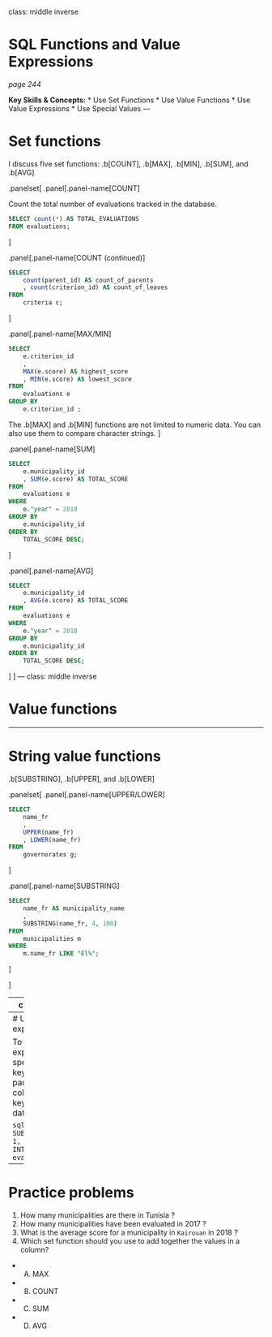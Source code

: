 class: middle inverse

# SQL Functions and Value Expressions

*page 244*

**Key Skills & Concepts:**
* Use Set Functions
* Use Value Functions
* Use Value Expressions
* Use Special Values
---

# Set functions

I discuss five set functions: .b[COUNT], .b[MAX], .b[MIN], .b[SUM], and .b[AVG]

.panelset[
.panel[.panel-name[COUNT]

Count the total number of evaluations tracked in the database.

```sql
SELECT count(*) AS TOTAL_EVALUATIONS
FROM evaluations;
```
]

.panel[.panel-name[COUNT (continued)]
```sql
SELECT
    count(parent_id) AS count_of_parents
    , count(criterion_id) AS count_of_leaves
FROM
    criteria c;
```
]

.panel[.panel-name[MAX/MIN]

```sql
SELECT
    e.criterion_id
    ,
    MAX(e.score) AS highest_score
    , MIN(e.score) AS lowest_score
FROM
    evaluations e
GROUP BY
    e.criterion_id ;
```
The .b[MAX] and .b[MIN] functions are not limited to numeric data. You can also use them to
compare character strings. 
]

.panel[.panel-name[SUM]
```sql
SELECT
    e.municipality_id
    , SUM(e.score) AS TOTAL_SCORE
FROM
    evaluations e
WHERE
    e."year" = 2018
GROUP BY
    e.municipality_id
ORDER BY
    TOTAL_SCORE DESC;
```
]

.panel[.panel-name[AVG]
```sql
SELECT
    e.municipality_id
    , AVG(e.score) AS TOTAL_SCORE
FROM
    evaluations e
WHERE
    e."year" = 2018
GROUP BY
    e.municipality_id
ORDER BY
    TOTAL_SCORE DESC;
```
]
]
---
class: middle inverse

# Value functions

---

# String value functions

.b[SUBSTRING], .b[UPPER], and .b[LOWER]

.panelset[
.panel[.panel-name[UPPER/LOWER]
```sql
SELECT
    name_fr
    ,
    UPPER(name_fr)
    , LOWER(name_fr)
FROM
    governorates g; 
```
]

.panel[.panel-name[SUBSTRING]
```sql
SELECT
    name_fr AS municipality_name
    ,
    SUBSTRING(name_fr, 4, 100)
FROM
    municipalities m
WHERE
    m.name_fr LIKE "El%";
```
]

]

---
class: middle inverse

# Datetime Value Functions

```sql
SELECT CURRENT_DATE;
SELECT CURRENT_TIME;
SELECT CURRENT_TIMESTAMP;
```

---
# Using a .b[CAST] expression

To use the CAST value expression, you must specify the CAST keyword, and, in
parentheses, provide the column name, the AS keyword, and the new data type.

```sql
SELECT
    CAST(
        SUBSTRING(criterion_id, 1, 2) AS INT
    ) AS INT_PARENT_ID
FROM
    evaluations e;
```

---

# Practice problems

1. How many municipalities are there in Tunisia ?
2. How many municipalities have been evaluated in 2017 ?
3. What is the average score for a municipality in `Kairouan` in 2018 ?
1. Which set function should you use to add together the values in a column?
  - (A) MAX
  - (B) COUNT
  - (C) SUM
  - (D) AVG